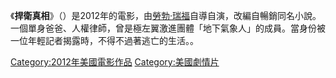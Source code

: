 {{expand|time=2017-01-22T13:01:30+00:00}}
{{unreferenced|time=2017-01-22T13:01:30+00:00}}
{{noteTA
|T=zh-tw:捍衛真相;
|G1=Show
|1=zh-tw:捍衛真相;
|2=zh-hans:雷德福;zh-hk:烈福;zh-tw:瑞福;
}}
{{Infobox Film
| name = 捍衛真相<br />''The company you keep''
| image = 
| caption = 電影海報
| director = [[勞勃·瑞福|勞勃·瑞福]]
| producer = 
| writer = 尼爾·戈登
| starring =  [[勞勃·瑞福|勞勃·瑞福]]<br />[[西亞·李畢福|西亞·李畢福]]<br />[[理查德·詹金斯|理查德·詹金斯]]<br />[[茱莉·姬絲蒂|茱莉·姬絲蒂]]<br />[[蘇珊·莎蘭登|蘇珊·莎蘭登]]<br />[[史丹利·特治|史丹利·特治]]<br />[[泰伦斯·霍华德|泰伦斯·霍华德]]<br />[[安娜·姬妲妮|安娜·姬妲妮]]
| music = 克里夫·馬丁尼茲
| cinematography =
| editing =
| distributor = 
| released = 
| runtime = 125 min
| country = {{USA}}
| language = [[英語|英語]]
| budget = $2,000,000 (estimated)
| imdb_id = tt1381404
}}
《'''捍衛真相'''》（{{lang-en|'''''The Company You Keep'''''}}）是2012年的電影，由[[勞勃·瑞福|勞勃·瑞福]]自導自演，改編自暢銷同名小說。一個單身爸爸、人權律師，曾是極左翼激進團體「地下氣象人」的成員。當身份被一位年輕記者揭露時，不得不過著逃亡的生活。。

{{DEFAULTSORT:The Company You Keep}}
[[Category:2012年美國電影作品|Category:2012年美國電影作品]]
[[Category:美國劇情片|Category:美國劇情片]]